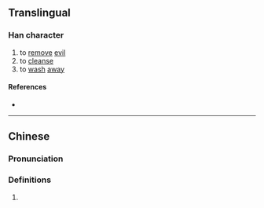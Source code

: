 {{character info/new}}
==Translingual==

===Han character===
{{Han char|rn=85|rad=水|as=05|sn=8|four=33147|canj=EIKE,EIKK|ids=⿰氵犮}}

# to [[remove]] [[evil]]
# to [[cleanse]]
# to [[wash]] [[away]]

====References====
* {{Han ref|kx=0614.010|dkj=17250|dj=1007.050|hdz=31582.080|uh=6CB7|ud=27831|bh=CCF7|bd=52471}}

----

==Chinese==
{{zh-forms}}

===Pronunciation===
{{zh-pron
|m=fā
|c=faat3
|mc=
|oc=
|ma=
|cat=v
}}

===Definitions===
{{zh-hanzi}}

# {{rfdef|zh}}